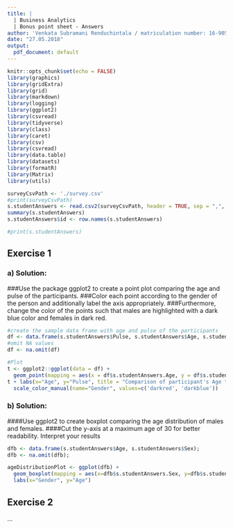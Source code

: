 ---
title: |
  | Business Analytics  
  | Bonus point sheet - Answers
author: 'Venkata Subramani Renduchintala / matriculation number: 16-905-416'
date: "27.05.2018"
output:
  pdf_document: default
---

```{r setup, include=FALSE}
knitr::opts_chunk$set(echo = FALSE)
library(graphics)
library(gridExtra)
library(grid)
library(markdown)
library(logging)
library(ggplot2)
library(csvread)
library(tidyverse)
library(class)
library(caret)
library(csv)
library(csvread)
library(data.table)
library(datasets)
library(formatR)
library(Matrix)
library(utils)
```

```{r Load Survey.csv}
surveyCsvPath <- './survey.csv'
#print(surveyCsvPath)
s.studentAnswers <- read.csv2(surveyCsvPath, header = TRUE, sep = ",", row.names = "X", stringsAsFactors = FALSE)
summary(s.studentAnswers)
s.studentAnswers$id <- row.names(s.studentAnswers)

#print(s.studentAnswers)
```


## Exercise 1

### a) Solution:
###Use the package ggplot2 to create a point plot comparing the age and pulse of the participants. 
###Color each point according to the gender of the person and additionally label the axis appropriately. 
###Furthermore, change the color of the points such that males are highlighted with a dark blue color and females in dark red.
```{r Point Plot comparing age and pulse of participants}
#create the sample data frame with age and pulse of the participants
df <- data.frame(s.studentAnswers$Pulse, s.studentAnswers$Age, s.studentAnswers$Sex)
#omit NA values
df <- na.omit(df)

#Plot
t <- ggplot2::ggplot(data = df) + 
  geom_point(mapping = aes(x = df$s.studentAnswers.Age, y = df$s.studentAnswers.Pulse, color = df$s.studentAnswers.Sex), show.legend = TRUE, na.rm =TRUE, size = 1) 
t + labs(x="Age", y="Pulse", title = "Comparison of participant's Age to Pulse") + 
  scale_color_manual(name="Gender", values=c('darkred', 'darkblue'))
```

### b) Solution:
####Use ggplot2 to create boxplot comparing the age distribution of males and females.
####Cut the y-axis at a maximum age of 30 for better readability. Interpret your results
```{r Box Plot}
dfb <- data.frame(s.studentAnswers$Age, s.studentAnswers$Sex);
dfb <- na.omit(dfb);

ageDistributionPlot <- ggplot(dfb) + 
  geom_boxplot(mapping = aes(x=dfb$s.studentAnswers.Sex, y=dfb$s.studentAnswers.Age), show.legend = TRUE, na.rm = TRUE) + 
  labs(x="Gender", y="Age")

```

## Exercise 2

...